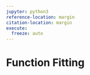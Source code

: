 ```yaml
---
jupyter: python3
reference-location: margin
citation-location: margin
execute: 
  freeze: auto
---
```


# Function Fitting


